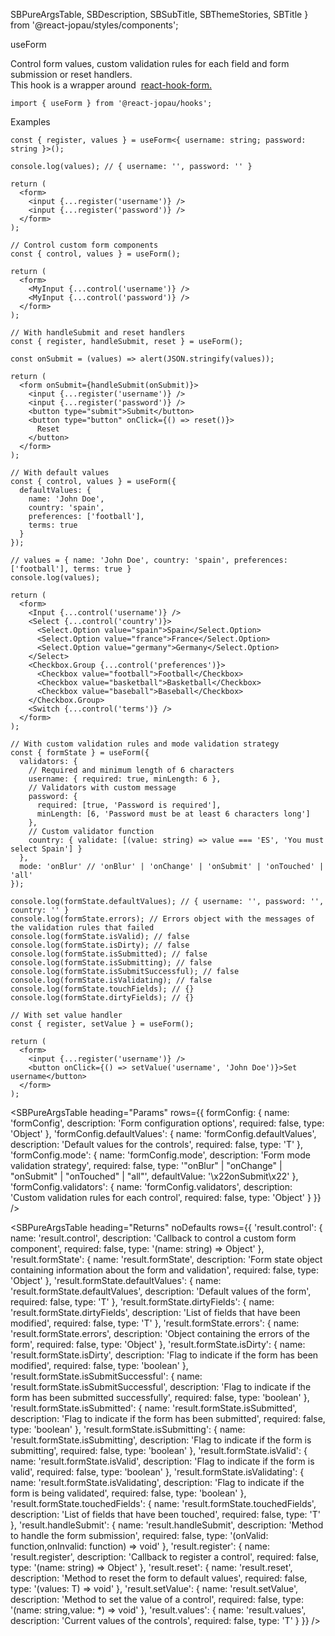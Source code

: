   SBPureArgsTable,
  SBDescription,
  SBSubTitle,
  SBThemeStories,
  SBTitle
} from '@react-jopau/styles/components';

<SBThemeStories />

<SBTitle>useForm</SBTitle>

<SBDescription>
  Control form values, custom validation rules for each field and form submission or reset handlers.
  <br />
  This hook is a wrapper around 
  <a href="https://react-hook-form.com/api#useForm" target="_blank" rel="noreferrer">
    react-hook-form.
  </a>
</SBDescription>

```tsx dark
import { useForm } from '@react-jopau/hooks';
```

<SBSubTitle>Examples</SBSubTitle>

```tsx dark
const { register, values } = useForm<{ username: string; password: string }>();

console.log(values); // { username: '', password: '' }

return (
  <form>
    <input {...register('username')} />
    <input {...register('password')} />
  </form>
);
```

```tsx dark
// Control custom form components
const { control, values } = useForm();

return (
  <form>
    <MyInput {...control('username')} />
    <MyInput {...control('password')} />
  </form>
);
```

```tsx dark
// With handleSubmit and reset handlers
const { register, handleSubmit, reset } = useForm();

const onSubmit = (values) => alert(JSON.stringify(values));

return (
  <form onSubmit={handleSubmit(onSubmit)}>
    <input {...register('username')} />
    <input {...register('password')} />
    <button type="submit">Submit</button>
    <button type="button" onClick={() => reset()}>
      Reset
    </button>
  </form>
);
```

```tsx dark
// With default values
const { control, values } = useForm({
  defaultValues: {
    name: 'John Doe',
    country: 'spain',
    preferences: ['football'],
    terms: true
  }
});

// values = { name: 'John Doe', country: 'spain', preferences: ['football'], terms: true }
console.log(values);

return (
  <form>
    <Input {...control('username')} />
    <Select {...control('country')}>
      <Select.Option value="spain">Spain</Select.Option>
      <Select.Option value="france">France</Select.Option>
      <Select.Option value="germany">Germany</Select.Option>
    </Select>
    <Checkbox.Group {...control('preferences')}>
      <Checkbox value="football">Football</Checkbox>
      <Checkbox value="basketball">Basketball</Checkbox>
      <Checkbox value="baseball">Baseball</Checkbox>
    </Checkbox.Group>
    <Switch {...control('terms')} />
  </form>
);
```

```tsx dark
// With custom validation rules and mode validation strategy
const { formState } = useForm({
  validators: {
    // Required and minimum length of 6 characters
    username: { required: true, minLength: 6 },
    // Validators with custom message
    password: {
      required: [true, 'Password is required'],
      minLength: [6, 'Password must be at least 6 characters long']
    },
    // Custom validator function
    country: { validate: [(value: string) => value === 'ES', 'You must select Spain'] }
  },
  mode: 'onBlur' // 'onBlur' | 'onChange' | 'onSubmit' | 'onTouched' | 'all'
});

console.log(formState.defaultValues); // { username: '', password: '', country: '' }
console.log(formState.errors); // Errors object with the messages of the validation rules that failed
console.log(formState.isValid); // false
console.log(formState.isDirty); // false
console.log(formState.isSubmitted); // false
console.log(formState.isSubmitting); // false
console.log(formState.isSubmitSuccessful); // false
console.log(formState.isValidating); // false
console.log(formState.touchFields); // {}
console.log(formState.dirtyFields); // {}
```

```tsx dark
// With set value handler
const { register, setValue } = useForm();

return (
  <form>
    <input {...register('username')} />
    <button onClick={() => setValue('username', 'John Doe')}>Set username</button>
  </form>
);
```

<SBPureArgsTable
  heading="Params"
  rows={{
    formConfig: {
      name: 'formConfig',
      description: 'Form configuration options',
      required: false,
      type: 'Object'
    },
    'formConfig.defaultValues': {
      name: 'formConfig.defaultValues',
      description: 'Default values for the controls',
      required: false,
      type: 'T'
    },
    'formConfig.mode': {
      name: 'formConfig.mode',
      description: 'Form mode validation strategy',
      required: false,
      type: '"onBlur" | "onChange" | "onSubmit" | "onTouched" | "all"',
      defaultValue: '\x22onSubmit\x22'
    },
    'formConfig.validators': {
      name: 'formConfig.validators',
      description: 'Custom validation rules for each control',
      required: false,
      type: 'Object'
    }
  }}
/>

<SBPureArgsTable
  heading="Returns"
  noDefaults
  rows={{
    'result.control': {
      name: 'result.control',
      description: 'Callback to control a custom form component',
      required: false,
      type: '(name: string) => Object'
    },
    'result.formState': {
      name: 'result.formState',
      description: 'Form state object containing information about the form and validation',
      required: false,
      type: 'Object'
    },
    'result.formState.defaultValues': {
      name: 'result.formState.defaultValues',
      description: 'Default values of the form',
      required: false,
      type: 'T'
    },
    'result.formState.dirtyFields': {
      name: 'result.formState.dirtyFields',
      description: 'List of fields that have been modified',
      required: false,
      type: 'T'
    },
    'result.formState.errors': {
      name: 'result.formState.errors',
      description: 'Object containing the errors of the form',
      required: false,
      type: 'Object'
    },
    'result.formState.isDirty': {
      name: 'result.formState.isDirty',
      description: 'Flag to indicate if the form has been modified',
      required: false,
      type: 'boolean'
    },
    'result.formState.isSubmitSuccessful': {
      name: 'result.formState.isSubmitSuccessful',
      description: 'Flag to indicate if the form has been submitted successfully',
      required: false,
      type: 'boolean'
    },
    'result.formState.isSubmitted': {
      name: 'result.formState.isSubmitted',
      description: 'Flag to indicate if the form has been submitted',
      required: false,
      type: 'boolean'
    },
    'result.formState.isSubmitting': {
      name: 'result.formState.isSubmitting',
      description: 'Flag to indicate if the form is submitting',
      required: false,
      type: 'boolean'
    },
    'result.formState.isValid': {
      name: 'result.formState.isValid',
      description: 'Flag to indicate if the form is valid',
      required: false,
      type: 'boolean'
    },
    'result.formState.isValidating': {
      name: 'result.formState.isValidating',
      description: 'Flag to indicate if the form is being validated',
      required: false,
      type: 'boolean'
    },
    'result.formState.touchedFields': {
      name: 'result.formState.touchedFields',
      description: 'List of fields that have been touched',
      required: false,
      type: 'T'
    },
    'result.handleSubmit': {
      name: 'result.handleSubmit',
      description: 'Method to handle the form submission',
      required: false,
      type: '(onValid: function,onInvalid: function) => void'
    },
    'result.register': {
      name: 'result.register',
      description: 'Callback to register a control',
      required: false,
      type: '(name: string) => Object'
    },
    'result.reset': {
      name: 'result.reset',
      description: 'Method to reset the form to default values',
      required: false,
      type: '(values: T) => void'
    },
    'result.setValue': {
      name: 'result.setValue',
      description: 'Method to set the value of a control',
      required: false,
      type: '(name: string,value: *) => void'
    },
    'result.values': {
      name: 'result.values',
      description: 'Current values of the controls',
      required: false,
      type: 'T'
    }
  }}
/>
